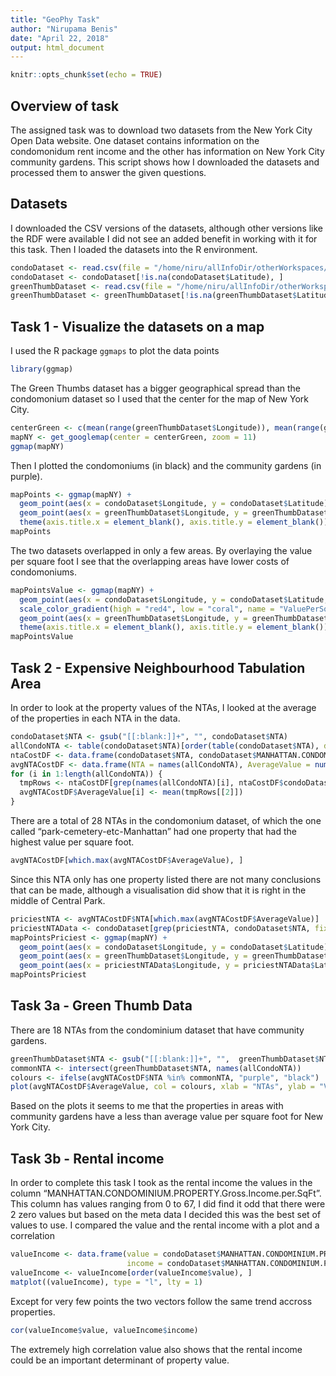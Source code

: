 ```yaml
---
title: "GeoPhy Task"
author: "Nirupama Benis"
date: "April 22, 2018"
output: html_document
---
```


```r
knitr::opts_chunk$set(echo = TRUE)
```

## Overview of task

The assigned task was to download two datasets from the New York City Open Data website. One dataset contains information on the condomonidum rent income and the other has information on New York City community gardens. 
This script shows how I downloaded the datasets and processed them to answer the given questions.

## Datasets

I downloaded the CSV versions of the datasets, although other versions like the RDF were available I did not see an added benefit in working with it for this task. Then I loaded the datasets into the R environment.

```r
condoDataset <- read.csv(file = "/home/niru/allInfoDir/otherWorkspaces/geophy/DOF__Condominium_comparable_rental_income___Manhattan_-_FY_2010_2011.csv", as.is = T)
condoDataset <- condoDataset[!is.na(condoDataset$Latitude), ]
greenThumbDataset <- read.csv(file = "/home/niru/allInfoDir/otherWorkspaces/geophy/NYC_Greenthumb_Community_Gardens.csv", as.is = T)
greenThumbDataset <- greenThumbDataset[!is.na(greenThumbDataset$Latitude), ]
```

## Task 1 - Visualize the datasets on a map
I used the R package `ggmaps` to plot the data points
```r
library(ggmap)
```

The Green Thumbs dataset has a bigger geographical spread than the condomonium dataset so I used that the center for the map of New York City.

```r
centerGreen <- c(mean(range(greenThumbDataset$Longitude)), mean(range(greenThumbDataset$Latitude)))
mapNY <- get_googlemap(center = centerGreen, zoom = 11)
ggmap(mapNY)
```

Then I plotted the condomoniums (in black) and the community gardens (in purple).

```r
mapPoints <- ggmap(mapNY) + 
  geom_point(aes(x = condoDataset$Longitude, y = condoDataset$Latitude), data = condoDataset, alpha = .5, col = "black") + 
  geom_point(aes(x = greenThumbDataset$Longitude, y = greenThumbDataset$Latitude), data = greenThumbDataset, alpha = 1, col = "purple") +
  theme(axis.title.x = element_blank(), axis.title.y = element_blank())
mapPoints
```

The two datasets overlapped in only a few areas. By overlaying the value per square foot I see that the overlapping areas have lower costs of condomoniums.

```r
mapPointsValue <- ggmap(mapNY) + 
  geom_point(aes(x = condoDataset$Longitude, y = condoDataset$Latitude, color = condoDataset$MANHATTAN.CONDOMINIUM.PROPERTY.Market.Value.per.SqFt), data = condoDataset, alpha = .5) + 
  scale_color_gradient(high = "red4", low = "coral", name = "ValuePerSqFt") +
  geom_point(aes(x = greenThumbDataset$Longitude, y = greenThumbDataset$Latitude), data = greenThumbDataset, alpha = 1, col = "purple") +
  theme(axis.title.x = element_blank(), axis.title.y = element_blank())
mapPointsValue
```

## Task 2 - Expensive Neighbourhood Tabulation Area
In order to look at the property values of the NTAs, I looked at the average of the properties in each NTA in the data.

```r
condoDataset$NTA <- gsub("[[:blank:]]+", "", condoDataset$NTA)
allCondoNTA <- table(condoDataset$NTA)[order(table(condoDataset$NTA), decreasing = T)]
ntaCostDF <- data.frame(condoDataset$NTA, condoDataset$MANHATTAN.CONDOMINIUM.PROPERTY.Market.Value.per.SqFt, stringsAsFactors = F)
avgNTACostDF <- data.frame(NTA = names(allCondoNTA), AverageValue = numeric(length = length(allCondoNTA)), stringsAsFactors = F)
for (i in 1:length(allCondoNTA)) {
  tmpRows <- ntaCostDF[grep(names(allCondoNTA)[i], ntaCostDF$condoDataset.NTA, fixed = T), ]
  avgNTACostDF$AverageValue[i] <- mean(tmpRows[[2]])
}
```
There are a total of 28 NTAs in the condomonium dataset, of which the one called "park-cemetery-etc-Manhattan" had one property that had the highest value per square foot. 
```r
avgNTACostDF[which.max(avgNTACostDF$AverageValue), ]
```
Since this NTA only has one property listed there are not many conclusions that can be made, although a visualisation did show that it is right in the middle of Central Park.
```r
priciestNTA <- avgNTACostDF$NTA[which.max(avgNTACostDF$AverageValue)]
priciestNTAData <- condoDataset[grep(priciestNTA, condoDataset$NTA, fixed = T), ]
mapPointsPriciest <- ggmap(mapNY) + 
  geom_point(aes(x = condoDataset$Longitude, y = condoDataset$Latitude), data = condoDataset, alpha = .5, col = "black") + 
  geom_point(aes(x = greenThumbDataset$Longitude, y = greenThumbDataset$Latitude), data = greenThumbDataset, alpha = .5, col = "purple") +
  geom_point(aes(x = priciestNTAData$Longitude, y = priciestNTAData$Latitude), data = priciestNTAData, alpha = .5, col = "red")
mapPointsPriciest
```

## Task 3a - Green Thumb Data
There are 18 NTAs from the condominium dataset that have community gardens. 
```r
greenThumbDataset$NTA <- gsub("[[:blank:]]+", "",  greenThumbDataset$NTA)
commonNTA <- intersect(greenThumbDataset$NTA, names(allCondoNTA))
colours <- ifelse(avgNTACostDF$NTA %in% commonNTA, "purple", "black")
plot(avgNTACostDF$AverageValue, col = colours, xlab = "NTAs", ylab = "Value per square foot")
```

Based on the plots it seems to me that the properties in areas with community gardens have a less than average value per square foot for New York City.

## Task 3b - Rental income
In order to complete this task I took as the rental income the values in the column "MANHATTAN.CONDOMINIUM.PROPERTY.Gross.Income.per.SqFt". This column has values ranging from 0 to 67, I did find it odd that there were 2 zero values but based on the meta data I decided this was the best set of values to use.
I compared the value and the rental income with a plot and a correlation
```r
valueIncome <- data.frame(value = condoDataset$MANHATTAN.CONDOMINIUM.PROPERTY.Market.Value.per.SqFt, 
                          income = condoDataset$MANHATTAN.CONDOMINIUM.PROPERTY.Gross.Income.per.SqFt)
valueIncome <- valueIncome[order(valueIncome$value), ]
matplot((valueIncome), type = "l", lty = 1)
```

Except for very few points the two vectors follow the same trend accross properties.
```r
cor(valueIncome$value, valueIncome$income)
```
The extremely high correlation value also shows that the rental income could be an important determinant of property value.